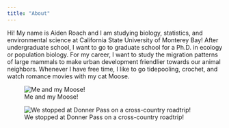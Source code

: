 ```yaml
---
title: "About"
---
```


Hi! My name is Aiden Roach and I am studying biology, statistics, and environmental science at California State University of Monterey Bay! After undergraduate school, I want to go to graduate school for a Ph.D. in ecology or population biology. For my career, I want to study the migration patterns of large mammals to make urban development friendlier towards our animal neighbors. Whenever I have free time, I like to go tidepooling, crochet, and watch romance movies with my cat Moose.

![Me and my Moose!](me_n_moose.jpg)

![We stopped at Donner Pass on a cross-country roadtrip!](donner.jpg)
